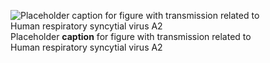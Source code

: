 ![Placeholder __caption__ for figure with transmission related to Human respiratory syncytial virus A2](/img/placeholder.jpg)